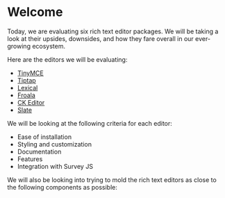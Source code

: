 
# Welcome

Today, we are evaluating six rich text editor packages. We will be taking a look at their upsides, downsides, and how they fare overall in our ever-growing ecosystem.

Here are the editors we will be evaluating:

- [TinyMCE](/tiny-mce)
- [Tiptap](/tiptap)
- [Lexical](/lexical)
- [Froala](/froala)
- [CK Editor](/ck-editor)
- [Slate](/slate)

We will be looking at the following criteria for each editor:

- Ease of installation
- Styling and customization
- Documentation
- Features
- Integration with Survey JS

We will also be looking into trying to mold the rich text editors as close to the following components as possible:

<DemoEditor />
